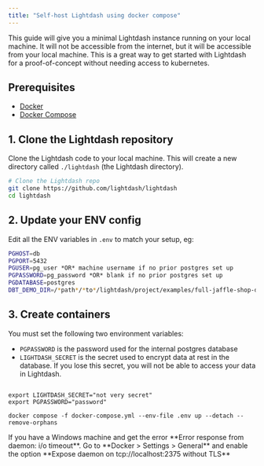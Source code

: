 ```yaml
---
title: "Self-host Lightdash using docker compose"
---
```


This guide will give you a minimal Lightdash instance running on your local machine. It will not be accessible from the internet, but it will be accessible from your local machine. This is a great way to get started with Lightdash for a proof-of-concept without needing access to kubernetes.

## Prerequisites[](#prerequisites "Direct link to Prerequisites")

* [Docker](https://docs.docker.com/get-docker/)
* [Docker Compose](https://docs.docker.com/compose/install/)

## 1\. Clone the Lightdash repository[](#1-clone-the-lightdash-repository "Direct link to 1. Clone the Lightdash repository")

Clone the Lightdash code to your local machine. This will create a new directory called `./lightdash` (the Lightdash directory).

```bash
# Clone the Lightdash repo
git clone https://github.com/lightdash/lightdash
cd lightdash

```

## 2\. Update your ENV config[](#2-update-your-env-config "Direct link to 2. Update your ENV config")

Edit all the ENV variables in `.env` to match your setup, eg:

```bash
PGHOST=db
PGPORT=5432
PGUSER=pg_user *OR* machine username if no prior postgres set up
PGPASSWORD=pg_password *OR* blank if no prior postgres set up
PGDATABASE=postgres
DBT_DEMO_DIR=/*path*/*to*/lightdash/project/examples/full-jaffle-shop-demo

```

## 3\. Create containers[](#3-create-containers "Direct link to 3. Create containers")

You must set the following two environment variables:

* `PGPASSWORD` is the password used for the internal postgres database
* `LIGHTDASH_SECRET` is the secret used to encrypt data at rest in the database. If you lose this secret, you will not be able to access your data in Lightdash.

```

export LIGHTDASH_SECRET="not very secret"
export PGPASSWORD="password"

docker compose -f docker-compose.yml --env-file .env up --detach --remove-orphans

```


<Info>
If you have a Windows machine and get the error **Error response from daemon: i/o timeout**. Go to **Docker > Settings > General** and enable the option **Expose daemon on tcp://localhost:2375 without TLS**
</Info>
